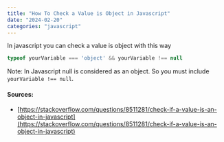 ```yaml
---
title: "How To Check a Value is Object in Javascript"
date: "2024-02-20"
categories: "javascript"
---
```


In javascript you can check a value is object with this way

```javascript
typeof yourVariable === 'object' && yourVariable !== null
```

Note: In Javascript null is considered as an object. So you must include `yourVariable !== null`.

#### Sources:
- [https://stackoverflow.com/questions/8511281/check-if-a-value-is-an-object-in-javascript](https://stackoverflow.com/questions/8511281/check-if-a-value-is-an-object-in-javascript)
